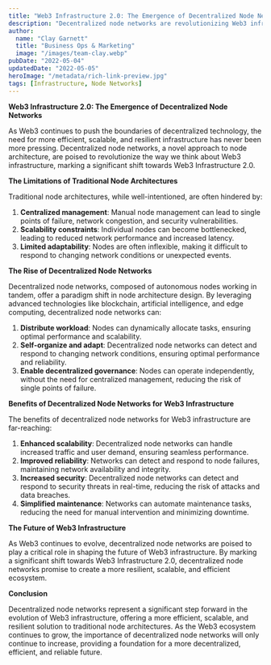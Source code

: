 ```yaml
---
title: "Web3 Infrastructure 2.0: The Emergence of Decentralized Node Networks"
description: "Decentralized node networks are revolutionizing Web3 infrastructure by providing a robust and resilient solution to node failures and network disruptions."
author:
  name: "Clay Garnett"
  title: "Business Ops & Marketing"
  image: "/images/team-clay.webp"
pubDate: "2022-05-04"
updatedDate: "2022-05-05"
heroImage: "/metadata/rich-link-preview.jpg"
tags: [Infrastructure, Node Networks]
---
```


**Web3 Infrastructure 2.0: The Emergence of Decentralized Node Networks**

As Web3 continues to push the boundaries of decentralized technology, the need for more efficient, scalable, and resilient infrastructure has never been more pressing. Decentralized node networks, a novel approach to node architecture, are poised to revolutionize the way we think about Web3 infrastructure, marking a significant shift towards Web3 Infrastructure 2.0.

**The Limitations of Traditional Node Architectures**

Traditional node architectures, while well-intentioned, are often hindered by:

1. **Centralized management**: Manual node management can lead to single points of failure, network congestion, and security vulnerabilities.
2. **Scalability constraints**: Individual nodes can become bottlenecked, leading to reduced network performance and increased latency.
3. **Limited adaptability**: Nodes are often inflexible, making it difficult to respond to changing network conditions or unexpected events.

**The Rise of Decentralized Node Networks**

Decentralized node networks, composed of autonomous nodes working in tandem, offer a paradigm shift in node architecture design. By leveraging advanced technologies like blockchain, artificial intelligence, and edge computing, decentralized node networks can:

1. **Distribute workload**: Nodes can dynamically allocate tasks, ensuring optimal performance and scalability.
2. **Self-organize and adapt**: Decentralized node networks can detect and respond to changing network conditions, ensuring optimal performance and reliability.
3. **Enable decentralized governance**: Nodes can operate independently, without the need for centralized management, reducing the risk of single points of failure.

**Benefits of Decentralized Node Networks for Web3 Infrastructure**

The benefits of decentralized node networks for Web3 infrastructure are far-reaching:

1. **Enhanced scalability**: Decentralized node networks can handle increased traffic and user demand, ensuring seamless performance.
2. **Improved reliability**: Networks can detect and respond to node failures, maintaining network availability and integrity.
3. **Increased security**: Decentralized node networks can detect and respond to security threats in real-time, reducing the risk of attacks and data breaches.
4. **Simplified maintenance**: Networks can automate maintenance tasks, reducing the need for manual intervention and minimizing downtime.

**The Future of Web3 Infrastructure**

As Web3 continues to evolve, decentralized node networks are poised to play a critical role in shaping the future of Web3 infrastructure. By marking a significant shift towards Web3 Infrastructure 2.0, decentralized node networks promise to create a more resilient, scalable, and efficient ecosystem.

**Conclusion**

Decentralized node networks represent a significant step forward in the evolution of Web3 infrastructure, offering a more efficient, scalable, and resilient solution to traditional node architectures. As the Web3 ecosystem continues to grow, the importance of decentralized node networks will only continue to increase, providing a foundation for a more decentralized, efficient, and reliable future.
